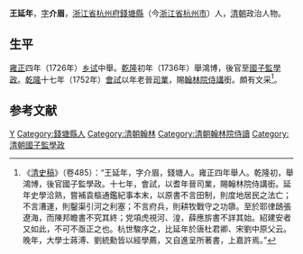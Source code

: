 {{Otheruses|other=名为王延年的其他人物|王延年}}
{{Otheruses|other=名为王介眉的其他人物|王介眉}}

'''王延年'''，[[表字|字]]'''介眉'''，[[浙江省|浙江省]][[杭州府|杭州府]][[錢塘縣|錢塘縣]]（今[[浙江省|浙江省]][[杭州市|杭州市]]）人，[[清朝|清朝]]政治人物。

== 生平 ==
[[雍正|雍正]]四年（1726年）[[乡试|乡试]]中舉。[[乾隆|乾隆]]初年（1736年）舉鴻博，後官至[[國子監|國子監]][[學政|學政]]。[[乾隆|乾隆]]十七年（1752年）[[會試|會試]]以年老晉[[司業|司業]]，賜[[翰林院侍講|翰林院侍講]]銜。頗有文采<ref>《[[清史稿|清史稿]]》（卷485）：“王延年，字介眉，錢塘人。雍正四年舉人。乾隆初，舉鴻博，後官國子監學政。十七年，會試，以耆年晉司業，賜翰林院侍講銜。延年史學洽熟，嘗補袁樞通鑑紀事本末，以原書不言田制，則度地居民之法亡；不言漕運，則鑿渠引河之利塞；不言府兵，則耕牧戰守之功隳。至於耶律鴟張遼海，而陳邦瞻書不究其終；党項虎視河、湟，薛應旂書不詳其始。紹建安者又如此，不可不亟正之也。杭世駿序之，比延年於唐杜君卿、宋劉中原父云。晚年，大學士蔣溥、劉統勳皆以經學薦，又自進呈所著書，上嘉許焉。”</ref>。

==参考文献==
{{reflist}}

{{特授改補館職翰林}}

{{Authority control}}

{{DEFAULTSORT:}}
[[Category:王姓|Y]]
[[Category:錢塘縣人|Category:錢塘縣人]]
[[Category:清朝翰林|Category:清朝翰林]]
[[Category:清朝翰林院侍讀|Category:清朝翰林院侍讀]]
[[Category:清朝國子監學政|Category:清朝國子監學政]]


{{清朝人物小作品}}